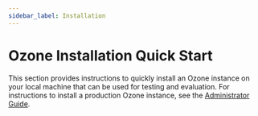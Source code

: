 ```yaml
---
sidebar_label: Installation
---
```


# Ozone Installation Quick Start


This section provides instructions to quickly install an Ozone instance on your local machine that can be used for testing and evaluation. For instructions to install a production Ozone instance, see the [Administrator Guide](../../administrator-guide/installation).

<DocCardList/>
